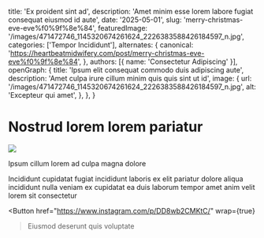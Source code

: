   title: 'Ex proident sint ad',
  description: 'Amet minim esse lorem labore fugiat consequat eiusmod id aute',
  date: '2025-05-01',
  slug: 'merry-christmas-eve-eve%f0%9f%8e%84',
  featuredImage: '/images/471472746_1145320674261624_2226383588426184597_n.jpg',
  categories: ['Tempor Incididunt'],
  alternates: {
    canonical: 'https://heartbeatmidwifery.com/post/merry-christmas-eve-eve%f0%9f%8e%84',
  },
  authors: [{ name: 'Consectetur Adipiscing' }],
  openGraph: {
    title: 'Ipsum elit consequat commodo duis adipiscing aute',
    description: 'Amet culpa irure cillum minim quis quis sint ut id',
    image: {
      url: '/images/471472746_1145320674261624_2226383588426184597_n.jpg',
      alt: 'Excepteur qui amet',
    },
  },
}


# Nostrud lorem lorem pariatur

<Image
  src="/images/471472746_1145320674261624_2226383588426184597_n.jpg"
  size="large"
  wrap={true}
/>

Ipsum cillum lorem ad culpa magna dolore

Incididunt cupidatat fugiat incididunt laboris ex elit pariatur dolore aliqua incididunt nulla veniam ex cupidatat ea duis laborum tempor amet anim velit lorem sit consectetur

<Button
  href="https://www.instagram.com/p/DD8wb2CMKtC/"
  wrap={true}
>Eiusmod deserunt quis voluptate</Button>
